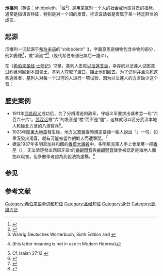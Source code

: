 {{About|区别背景的指标|艺术作品|示播列 (藝術作品)}}

'''示播列'''（英语：shibboleth，{{pron-en|ˈʃɪbəlɛθ}}<ref name=OED>{{cite encyclopedia|encyclopedia=Oxford English Dictionary |edition=second |year=1989|article=shibboleth}}</ref>或{{IPA-en|ˈʃɪbələθ|}}<ref name=Merriam-Webster>{{cite web |work=Merriam-Webster Online Dictionary |title=shibboleth |url=http://m-w.com/dictionary/shibboleth |accessdate=2011-01-02 |archive-date=2008-10-10 |archive-url=https://web.archive.org/web/20081010125404/http://m-w.com/dictionary/shibboleth |dead-url=no }}</ref>）是用来区别一个人的社会或地区背景的指标，通常是指语言特征，特别是对一个词的发音，标识说话者是否属于某一特定群体的成员。

== 起源 ==
示播列一词起源于[[希伯来语|希伯来语]]的"shibbóleth" ({{rtl-lang|he|שִׁבֹּלֶת}})，字面意思是植物包含谷物的部分，例如麦穗<ref>Wahrig Deutsches Wörterbuch, Sixth Edition and {{cite web |work=Meyers Lexikon online |title=Schibboleth |url=http://lexikon.meyers.de/meyers/Schibboleth |accessdate=2011-01-02 |archive-date=2009-04-29 |archive-url=https://web.archive.org/web/20090429051715/http://lexikon.meyers.de/meyers/Schibboleth |dead-url=no }}</ref>，或“溪流”<ref>{{cite web |work=American Heritage Dictionary, also sometimes rye, Fourth Edition |title=shibboleth |url=http://www.tfd.com/shibboleth |accessdate=2011-01-02 |archive-date=2005-07-10 |archive-url=https://web.archive.org/web/20050710020017/http://www.tfd.com/shibboleth |dead-url=no }} {{cite web |work=[[Merriam-Webster|Merriam-Webster]] Online Dictionary |title=shibboleth |url=http://m-w.com/dictionary/shibboleth |accessdate=2011-01-02 |archive-date=2008-10-10 |archive-url=https://web.archive.org/web/20081010125404/http://m-w.com/dictionary/shibboleth |dead-url=no }} (this latter meaning is not in use in Modern Hebrew)</ref><ref>Cf. Isaiah 27:12.</ref>（现代希伯来语已無后一語义）。

在《[[希伯来圣经|希伯来圣经]]·[[士师记|士师记]]》12章，基列人击败[[以法莲支派|以法莲支派]]，幸存的以法莲人试图渡过约旦河回到本国领土，基列人夺取了渡口，阻止他们回去。为了识别并且杀死这些逃难者，基列人对每一个过河的人进行一项试验，因为以法莲人的方言缺少{{IPA|/ʃ/}}这个音：

{{cquote|基列人把守约但河的渡口，不让以法莲人过去。以法莲逃走的人若说，让我过去，基列人就问他说，你是以法莲人不是？他若说，不是，就对他说，你说示播列。以法莲人因为咬不准字音，便说西播列。基列人就将他拿住，杀在约但河的渡口。那时以法莲人被杀的有四万二千。|[[士师记|士师记]] 12:5-6}}

== 歷史案例 ==
* 1911年[[武昌起义|武昌起义]]成功后，为了分辨潜逃的敌军，守城义军要求出城者念一句“六百六十六”。[[武汉话|武汉话]]裡“六”的发音是“楼”而不是“遛”，这样就可以区分武汉本地人和操北方话的八旗官兵<ref>{{Cite web|title=辛亥功臣后人王勇：近代不平等条约也有进步作用_历史频道_凤凰网|url=http://news.ifeng.com/history/zhongguojindaishi/special/wangyong/detail_2011_10/06/9662047_0.shtml|work=news.ifeng.com|accessdate=2019-04-26|archive-date=2019-04-26|archive-url=https://web.archive.org/web/20190426174650/http://news.ifeng.com/history/zhongguojindaishi/special/wangyong/detail_2011_10/06/9662047_0.shtml|dead-url=yes}}</ref>。
* 1923年[[關東大地震|關東大地震]]發生後，地方[[义警_(民间治安组织)|义警]]盤查時規定要讓一些人說出「{{lang|ja|十五円五十銭（じゅうごえんごじっせん）}}」一句，如果沒發出[[濁音|濁音]]，就有可能被當作[[韓民族|朝鲜人]]而遭擊斃。<ref>{{cite web|url=http://www.j-koreans.org/gellery/gellery1_01.html|title=関東大震災の受難|publisher=在日韓人歴史資料館ホームページ|accessdate=2014-05-27|language=ja|archive-date=2016-11-04|archive-url=https://web.archive.org/web/20161104155950/http://j-koreans.org/gellery/gellery1_01.html|dead-url=no}}</ref>
* 据说1937年多明尼加共和國的[[香菜大屠殺|香菜大屠殺]]中，多明尼克軍人手上會拿著一把[[香芹|香芹]]（{{lang-es|Perejil}}），无法清楚發出西班牙語r的[[齒齦閃音|齒齦閃音]]與[[齒齦顫音|齒齦顫音]]就會被認定是海地人而加以殺害。但多數學者認為此說法為虛構。<ref>{{cite web|title=Hispaniola: Trujillo's Voudou Legacy|url=http://therevealer.org/archives/16375|archive-url=https://web.archive.org/web/20130125140004/http://therevealer.org/archives/16375|dead-url=yes|archive-date=2013-01-25}}</ref>

==参见==
{{Columns-list|
* [[语言学|语言学]]
* [[行話|行話]]
* [[敵友識別系統|敵友識別系統]]
* [[狗哨政治|狗哨政治]]
* [[绕口令|绕口令]]
* [[社会方言|社会方言]]
* [[驴桥定理|驴桥定理]]
* [[音系學|音系學]]
* [[蒙混|蒙混]]
* [[矫枉过正|矫枉过正]]
}}

== 参考文献 ==
{{reflist}}

[[Category:希伯来语单词和短语|Category:希伯来语单词和短语]]
[[Category:圣经短语|Category:圣经短语]]
[[Category:身分|Category:身分]]
[[Category:認證方法|Category:認證方法]]